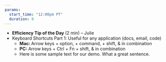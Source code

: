 ```yaml
---
params:
  start_time: "12:00pm PT"
  duration: 0
---
```


- **Efficiency Tip of the Day ** (2 min) – Julie
- Keyboard Shortcuts Part 1: Useful for any application (docs, email, code)
    - **Mac: **Arrow keys + option, + command, + shift, & in combination
    - **PC:** Arrow keys + Ctrl + Fn + shift, & in combination
    - Here is some sample text for our demo. What a great sentence.
